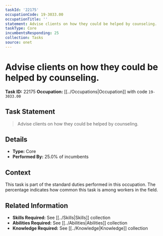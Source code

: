 ```yaml
---
taskId: '22175'
occupationCode: 19-3033.00
occupationTitle: ''
statement: Advise clients on how they could be helped by counseling.
taskType: Core
incumbentsResponding: 25
collection: Tasks
source: onet
---
```

# Advise clients on how they could be helped by counseling.

**Task ID:** 22175
**Occupation:** [[../Occupations|Occupation]] with code `19-3033.00`

## Task Statement

> Advise clients on how they could be helped by counseling.

## Details

- **Type:** Core
- **Performed By:** 25.0% of incumbents

## Context

This task is part of the standard duties performed in this occupation. The percentage indicates how common this task is among workers in the field.

## Related Information

- **Skills Required:** See [[../Skills|Skills]] collection
- **Abilities Required:** See [[../Abilities|Abilities]] collection
- **Knowledge Required:** See [[../Knowledge|Knowledge]] collection
